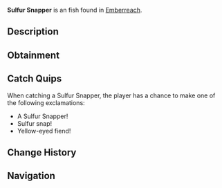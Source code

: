 {{FishInfobox
|image          = Sulfur Snapper.png
|rarity         = Uncommon
|sea            = Second Sea
|location       = [[Emberreach]]
|sublocation    = 
|sources        = Fishing Rod
|radar_location = 
|prog_speed     = -8
|xp             = 70
|weather        = Foggy
|time           = Night
|season         = Autumn
|bait           = Squid
|base_weight    = 600
|base_value     = 165
|weight_range   = 360
|base_chance    = 72
|base_resil     = 47
}}
'''Sulfur Snapper''' is an {{Rarity|Uncommon}} fish found in [[Emberreach]].

== Description ==
{{Description|A shadowy fish, its fins alight and eyes agleam in acrid waters.|Bestiary Entry}}

== Obtainment ==
{{Description|Its glare cuts through the foggy night’s heat.|Bestiary Hint}}
{{Fish Availability|
Emberreach/Freshwater Pond
|top_rods      = 
Trident Rod\271265.94\240044.31;
Free Spirit Rod\269195.07\166511.1;
Leviathan's Fang Rod\267584.52\240398.01;
Azure Of Lagoon\245858.64\167852.96;
Verdant Shear Rod\218142.02\212853.78;
Haunted Rod\167985.28\167985.28;
Scurvy Rod\171469.08\171469.08;
Rapid Rod\171835.26\171835.26;
Wildflower Rod\206279.74\202336.52;
Egg Rod\217240.69\193460.4;
Resourceful Rod\208907.41\167039.88;
Blazebringer Rod\215089.34\193236.33;
No-Life Rod\206083.7\187983.98;
Seraphic Rod\189672.51\167841.96;
Ethereal Prism Rod\185175.09\151671.47;
Challenger's Rod\180576.46\164222.82;
Rod Of The Forgotten Fang\179883.43\159619.63;
Depthseeker Rod\177708.1\167389.18;
Rod Of The Exalted One\175880.19\154115.01;
Avalanche Rod\173658.33\163814.48;
Rod Of The Depths\173263.71\156129.93;
Volcanic Rod\172413.8\158968.93;
Zeus Rod\171482.23\158110.01;
Steady Rod\165945.19\146460.12
|recommended   = Free Spirit Rod
}}

== Catch Quips ==
When catching a Sulfur Snapper, the player has a chance to make one of the following exclamations:
* A Sulfur Snapper!
* Sulfur snap!
* Yellow-eyed fiend!

== Change History ==
{{Change History|{{subst:Current Version}}}}

== Navigation ==
{{Fish Navbox|Emberreach}}